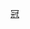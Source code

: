 <noinclude>{{noteTA|G1=FAcup}}</noinclude>{{Navbox
| name = 英冠球隊
| title = [[英格蘭足球冠軍聯賽]]參賽球隊
| listclass = hlist
| state = {{{state|autocollapse}}}
| group1 = 2022-23年參賽球隊
| list1 =
* [[伯明翰足球會|-{zh-hans:伯明翰城;zh-hk:伯明翰}-]]
* [[布莱克本流浪者足球俱乐部|-{zh-hans:布莱克本;zh-hk:布力般流浪;}-]]
* [[黑池足球會|-{zh-cn:布莱克浦;zh-hk:黑池;zh-tw:黑潭;}-]]
* [[博尔顿足球俱乐部|-{zh-hans:博尔顿;zh-hk:保頓;}-]]
* [[布里斯托尔城足球俱乐部|-{zh-hans:布里斯托尔城;zh-hant:布里斯托城;zh-tw:布里斯托城;}-]]
* [[伯恩利足球俱乐部|-{zh-hans:伯恩利;zh-hk:般尼;}-]]
* [[卡迪夫城足球俱乐部|卡迪夫城]]
* [[考文垂足球俱乐部|-{zh-hans:考文垂;zh-hk:高雲地利;zh-tw:科芬特里城}-]]
* [[赫尔城足球俱乐部|-{zh-hans:赫尔城;zh-hk:侯城;}-]]
* [[卢顿足球俱乐部|-{zh-hans:卢顿;zh-hk:盧頓;zh-tw:魯頓;}-]]
* [[米德尔斯堡足球俱乐部|-{zh-hans:米德爾斯堡;zh-hk:米杜士堡}-]]
* [[米尔沃尔足球俱乐部 |-{zh-hans:米尔沃尔;zh-hk:米禾爾;zh-tw:米爾沃;}-]]
* [[诺里奇城足球俱乐部|-{zh-hans:诺里奇城;zh-hk:諾域治;zh-tw:諾里奇城;}-]]
* [[普雷斯顿足球俱乐部|普雷斯頓]]
* [[女王公园巡游者足球俱乐部|-{zh-hans:女王公园巡游者;zh-hk:昆士柏流浪}-]]
* [[雷丁足球俱乐部|雷丁]]
* [[罗瑟勒姆足球俱乐部|-{zh-hans:罗瑟勒姆;zh-hk:洛達咸;zh-tw:羅瑟漢姆;}-]]
* [[谢菲尔德联足球俱乐部|-{zh-hans:谢菲尔德联; zh-hk:錫菲聯}-]]
* [[斯托克城足球俱乐部|-{zh-hans:斯托克城;zh-hk:史篤城;}-]]
* [[桑德兰足球俱乐部|-{zh-hans:桑德兰;zh-hk:新特蘭;}-]]
* [[斯旺西城足球俱乐部|-{zh-hans:斯旺西; zh-hk:史雲斯;}-]]
* [[沃特福德足球俱乐部|-{zh-hans:沃特福德;zh-hk:屈福特}-]]
* [[威根竞技足球俱乐部|-{zh-hans:威根竞技;zh-hk:韋根;}-]]
* [[西布罗姆维奇足球俱乐部|-{zh-hans:西布罗姆维奇;zh-hk:西布朗}-]]

| group2 = 前參賽球隊
| list2 =
* [[阿士東維拉足球會|-{zh-hans:阿斯顿维拉;zh-hk:阿士東維拉;}-]]
* [[巴恩斯利足球俱乐部|-{zh-hans:巴恩斯利;zh-hk:班士利}-]]
* [[博尔顿足球俱乐部|-{zh-hans:博尔顿;zh-hk:保頓;zh-tw:博爾頓;}-]]
* [[伯恩茅斯足球俱乐部|-{zh-hant:般尼茅夫;zh-cn:伯恩茅斯;zh-tw:伯恩茅斯;}-]]
* [[布伦特福德足球俱乐部|-{zh-hans:布伦特福德;zh-hant:賓福特;zh-tw:布倫特福德}-]]
* [[布莱顿足球俱乐部|-{zh-hans:布萊頓;zh-hk:白禮頓;}-]]
* [[伯顿阿尔比恩足球俱乐部|-{zh-hans:伯顿;zh-hant:伯頓;zh-hk:保頓;}-]]
* [[查尔顿竞技足球俱乐部|-{zh-hans:查尔顿竞技;zh-hk:查爾頓}-]]
* [[科尔切斯特联足球俱乐部|-{zh-hans:科尔切斯特;zh-hk:高車士打;zh-tw:科赤斯特;}-]]
* [[克鲁足球俱乐部|克鲁]]
* [[水晶宫足球俱乐部|水晶宫]]
* [[德比郡足球俱乐部|-{zh-hans:德比郡;zh-hk:打比郡}-]]
* [[唐卡斯特流浪足球俱乐部|-{zh-hans:唐卡斯特;zh-hk:唐卡士打;zh-tw:唐卡斯特;}-]]
* [[富勒姆足球俱乐部|-{zh-hans:富勒姆;zh-hk:富咸;zh-tw:富勒姆;}-]]
* [[吉林汉姆足球俱乐部|-{zh-hans:吉林汉姆;zh-hk:基寧咸;zh-tw:基林漢;}-]]
* [[伊普斯维奇城足球俱乐部|-{zh-hans:伊普斯维奇;zh-hk:葉士域治}-]]
* [[列斯聯足球會|-{zh-hans:利兹联;zh-hk:列斯聯;}-]]
* [[莱斯特城足球俱乐部|-{zh-hans:莱斯特城;zh-hk:李斯特城}-]]
* [[米尔顿凯恩斯足球俱乐部|米尔顿凯恩斯]]
* [[纽卡斯尔联足球俱乐部|-{zh-hans:纽卡斯尔联;zh-hk:紐卡素}-]]
* [[诺丁汉森林足球俱乐部|-{zh-hans:诺丁汉森林;zh-hk:諾定咸森林}-]]
* [[彼得伯勒联足球俱乐部|-{zh-hans:彼得伯勒联;zh-hk:彼德堡;zh-tw:彼得堡;}-]]
* [[普利茅斯足球俱乐部|-{zh-hans:普利茅斯;zh-hk:普利茅夫;}-]]
* [[朴茨茅斯足球俱乐部|-{zh-hans:朴茨茅斯;zh-hk:樸茨茅夫;}-]]
* [[斯肯索普聯足球會|斯肯索普聯]]
* [[谢周三足球俱乐部|-{zh-hans:谢周三;zh-hk:錫周三}-]]
* [[南安普顿足球俱乐部|-{zh-hans:南安普顿;zh-hk:修咸頓}-]]
* [[修安聯足球會|修安聯]]
* [[西汉姆联足球俱乐部|-{zh-hans:西汉姆联;zh-hk:韋斯咸;}-]]
* [[伍尔弗汉普顿流浪者足球俱乐部|狼隊]]
* [[韦康比流浪者足球俱乐部|-{zh-hans:韦康比流浪者;zh-hant:韋甘比;}-]]
* [[约维尔足球俱乐部|-{zh-hans:约维尔;zh-hk:伊奧維;zh-tw:約維爾;}-]]

| group3 = 賽季
| list3 =
* [[2004年至2005年英格蘭足球冠軍聯賽|2004–05]]
* [[2005年至2006年英格蘭足球冠軍聯賽|2005–06]]
* [[2006年至2007年英格蘭足球冠軍聯賽|2006–07]]
* [[2007年至2008年英格蘭足球冠軍聯賽|2007–08]]
* [[2008年至2009年英格蘭足球冠軍聯賽|2008–09]]
* [[2009年至2010年英格蘭足球冠軍聯賽|2009–10]]
* [[2010年至2011年英格蘭足球冠軍聯賽|2010–11]]
* [[2011年至2012年英格蘭足球冠軍聯賽|2011–12]]
* [[2012年至2013年英格蘭足球冠軍聯賽|2012–13]]
* [[2013年至2014年英格蘭足球冠軍聯賽|2013–14]]
* [[2014年至2015年英格蘭足球冠軍聯賽|2014–15]]
* [[2015年至2016年英格蘭足球冠軍聯賽|2015–16]]
* [[2016年至2017年英格蘭足球冠軍聯賽|2016–17]]
* [[2017年至2018年英格蘭足球冠軍聯賽|2017–18]]
* [[2018年至2019年英格蘭足球冠軍聯賽|2018–19]]
* [[2019年至2020年英格蘭足球冠軍聯賽|2019–20]]
* [[2020年至2021年英格蘭足球冠軍聯賽|2020–21]]
* [[2021年至2022年英格蘭足球冠軍聯賽|2021–22]]
* [[2022年至2023年英格蘭足球冠軍聯賽|2022–23]]
}}<noinclude>
{{collapsible option}}
[[Category:英格蘭足球聯賽模板|冠]]
</noinclude>
